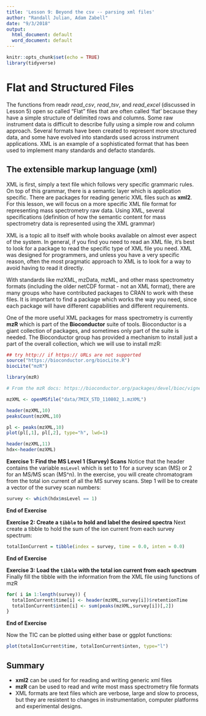 ```yaml
---
title: 'Lesson 9: Beyond the csv -- parsing xml files'
author: "Randall Julian, Adam Zabell"
date: "9/3/2018"
output:
  html_document: default
  word_document: default
---
```


```r
knitr::opts_chunk$set(echo = TRUE)
library(tidyverse)
```

# Flat and Structured Files
The functions from readr *read_csv*, *read_tsv*, and *read_excel* (discussed in Lesson 5) open so called "Flat" files that are often called 'flat' because they have a simple structure of delimited rows and columns. Some raw instrument data is difficult to describe fully using a simple row and column approach. Several formats have been created to represent more structured data, and some have evolved into standards used across instrument applications. XML is an example of a sophisticated format that has been used to implement many standards and defacto standards. 

## The extensible markup language (xml)
XML is first, simply a text file which follows very specific grammaric rules. On top of this grammar, there is a semantic layer which is application specific. There are  packages for reading generic XML files such as **xml2**. For this lesson, we will focus on a more specific XML file format for representing mass spectrometry raw data. Using XML, several specifications (definition of how the semantic content for mass spectrometry data is represented using the XML grammar)

XML is a topic all to itself with whole books available on almost ever aspect of the system. In general, if you find you need to read an XML file, it's best to look for a package to read the specific type of XML file you need. XML was designed for programmers, and unless you have a very specific reason, often the most pragmatic approach to XML is to look for a way to avoid having to read it directly.

With standards like mzXML, mzData, mzML, and other mass spectrometry formats (including the older netCDF format - not an XML format), there are many groups who have contributed packages to CRAN to work with these files. It is important to find a package which works the way you need, since each package will have different capabilities and different requirements.

One of the more useful XML packages for mass spectrometry is currently **mzR** which is part of the **Bioconductor** suite of tools. Bioconductor is a giant collection of packages, and sometimes only part of the suite is needed. The Bioconductor group has provided a mechanism to install just a part of the overall collection, which we will use to install mzR:

```r
## try http:// if https:// URLs are not supported
source("https://bioconductor.org/biocLite.R")
biocLite("mzR")

library(mzR)
```



```r
# From the mzR docs: https://bioconductor.org/packages/devel/bioc/vignettes/mzR/inst/doc/mzR.html

mzXML <- openMSfile("data/7MIX_STD_110802_1.mzXML")

header(mzXML,10)
peaksCount(mzXML,10)

pl <- peaks(mzXML,10)
plot(pl[,1], pl[,2], type="h", lwd=1)

header(mzXML,11)
hdx<-header(mzXML)
```

**Exercise 1: Find the MS Level 1 (Survey) Scans**
Notice that the header contains the variable `msLevel` which is set to 1 for a survey scan (MS) or 2 for an MS/MS scan (MS^n). In the exercise, you will create chromatogram from the total ion current of all the MS survey scans. Step 1 will be to create a vector of the survey scan numbers:

```r
survey <- which(hdx$msLevel == 1)
```
**End of Exercise**

**Exercise 2: Create a `tibble` to hold and label the desired spectra**
Next create a tibble to hold the sum of the ion current from each survey spectrum:

```r
totalIonCurrent = tibble(index = survey, time = 0.0, inten = 0.0)
```
**End of Exercise**

**Exercise 3: Load the `tibble` with the total ion current from each spectrum**
Finally fill the tibble with the information from the XML file using functions of mzR

```r
for( i in 1:length(survey)) {
  totalIonCurrent$time[i] <- header(mzXML,survey[i])$retentionTime
  totalIonCurrent$inten[i] <- sum(peaks(mzXML,survey[i])[,2])
}
```
**End of Exercise**

Now the TIC can be plotted using either base or ggplot functions:

```r
plot(totalIonCurrent$time, totalIonCurrent$inten, type="l")
```


## Summary
* **xml2** can be used for for reading and writing generic xml files
* **mzR** can be used to read and write most mass spectrometry file formats
* XML formats are text files which are verbose, large and slow to process, but they are resistent to changes in instrumentation, computer platforms and experimental designs.
